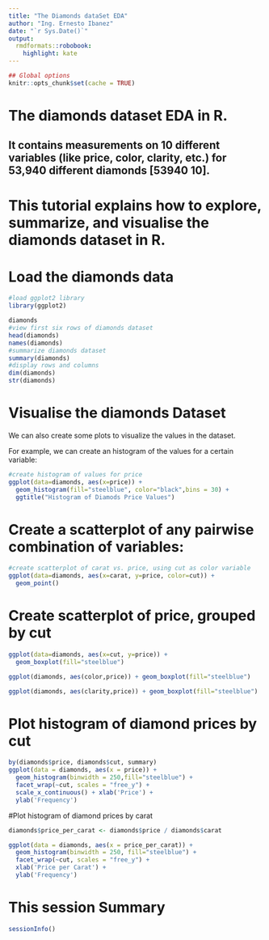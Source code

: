 ```yaml
---
title: "The Diamonds dataSet EDA"
author: "Ing. Ernesto Ibanez"
date: "`r Sys.Date()`"
output:
  rmdformats::robobook:
    highlight: kate
---
```


```r
## Global options
knitr::opts_chunk$set(cache = TRUE)

```

# The diamonds dataset EDA in R.

## It contains measurements on 10 different variables (like price, color, clarity, etc.) for 53,940 different diamonds [53940 10].

# This tutorial explains how to explore, summarize, and visualise the diamonds dataset in R.

# Load the diamonds data

```r
#load ggplot2 library
library(ggplot2)

diamonds
#view first six rows of diamonds dataset
head(diamonds)
names(diamonds)
#summarize diamonds dataset
summary(diamonds)
#display rows and columns
dim(diamonds)
str(diamonds)
```

# Visualise the diamonds Dataset

We can also create some plots to visualize the values in the dataset.

For example, we can create an histogram of the values for a certain variable:

```r
#create histogram of values for price
ggplot(data=diamonds, aes(x=price)) +
  geom_histogram(fill="steelblue", color="black",bins = 30) +
  ggtitle("Histogram of Diamods Price Values")

```

# Create a scatterplot of any pairwise combination of variables:

```r
#create scatterplot of carat vs. price, using cut as color variable
ggplot(data=diamonds, aes(x=carat, y=price, color=cut)) + 
  geom_point()

```

# Create scatterplot of price, grouped by cut

```r
ggplot(data=diamonds, aes(x=cut, y=price)) + 
  geom_boxplot(fill="steelblue")

```


```r
ggplot(diamonds, aes(color,price)) + geom_boxplot(fill="steelblue")
```


```r
ggplot(diamonds, aes(clarity,price)) + geom_boxplot(fill="steelblue")

```

# Plot histogram of diamond prices by cut

```r
by(diamonds$price, diamonds$cut, summary)
ggplot(data = diamonds, aes(x = price)) + 
  geom_histogram(binwidth = 250,fill="steelblue") + 
  facet_wrap(~cut, scales = "free_y") + 
  scale_x_continuous() + xlab('Price') + 
  ylab('Frequency')

```

#Plot histogram of diamond prices by carat

```r
diamonds$price_per_carat <- diamonds$price / diamonds$carat

ggplot(data = diamonds, aes(x = price_per_carat)) + 
  geom_histogram(binwidth = 250, fill="steelblue") + 
  facet_wrap(~cut, scales = "free_y") + 
  xlab('Price per Carat') + 
  ylab('Frequency')
```


# This session Summary

```r

sessionInfo()

```
